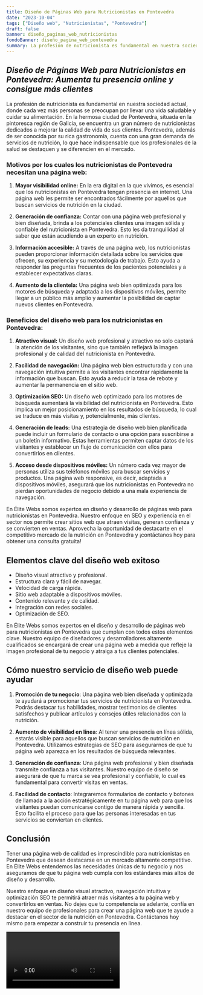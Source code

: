 ```yaml
---
title: Diseño de Páginas Web para Nutricionistas en Pontevedra
date: "2023-10-04"
tags: ["Diseño web", "Nutricionistas", "Pontevedra"]
draft: false
banner: diseño_paginas_web_nutricionistas
fondoBanner: diseño_pagina_web_pontevedra
summary: La profesión de nutricionista es fundamental en nuestra sociedad actual, donde cada vez más personas se preocupan por llevar una vida saludable y cuidar su alimentación. En la hermosa ciudad de Pontevedra, situada en la pintoresca región de Galicia, se encuentra un gran número de nutricionistas dedicados a mejorar la calidad de vida de sus clientes. Pontevedra, además de ser conocida por su rica gastronomía, cuenta con una gran demanda de servicios de nutrición, lo que hace indispensable que los profesionales de la salud se destaquen y se diferencien en el mercado.
---
```



## _Diseño de Páginas Web para Nutricionistas en Pontevedra: Aumenta tu presencia online y consigue más clientes_

La profesión de nutricionista es fundamental en nuestra sociedad actual, donde cada vez más personas se preocupan por llevar una vida saludable y cuidar su alimentación. En la hermosa ciudad de Pontevedra, situada en la pintoresca región de Galicia, se encuentra un gran número de nutricionistas dedicados a mejorar la calidad de vida de sus clientes. Pontevedra, además de ser conocida por su rica gastronomía, cuenta con una gran demanda de servicios de nutrición, lo que hace indispensable que los profesionales de la salud se destaquen y se diferencien en el mercado.

### **Motivos por los cuales los nutricionistas de Pontevedra necesitan una página web:**

1. **Mayor visibilidad online:** En la era digital en la que vivimos, es esencial que los nutricionistas en Pontevedra tengan presencia en internet. Una página web les permite ser encontrados fácilmente por aquellos que buscan servicios de nutrición en la ciudad.

2. **Generación de confianza:** Contar con una página web profesional y bien diseñada, brinda a los potenciales clientes una imagen sólida y confiable del nutricionista en Pontevedra. Esto les da tranquilidad al saber que están acudiendo a un experto en nutrición.

3. **Información accesible:** A través de una página web, los nutricionistas pueden proporcionar información detallada sobre los servicios que ofrecen, su experiencia y su metodología de trabajo. Esto ayuda a responder las preguntas frecuentes de los pacientes potenciales y a establecer expectativas claras.

4. **Aumento de la clientela:** Una página web bien optimizada para los motores de búsqueda y adaptada a los dispositivos móviles, permite llegar a un público más amplio y aumentar la posibilidad de captar nuevos clientes en Pontevedra.

### **Beneficios del diseño web para los nutricionistas en Pontevedra:**

1. **Atractivo visual:** Un diseño web profesional y atractivo no solo captará la atención de los visitantes, sino que también reflejará la imagen profesional y de calidad del nutricionista en Pontevedra.

2. **Facilidad de navegación:** Una página web bien estructurada y con una navegación intuitiva permite a los visitantes encontrar rápidamente la información que buscan. Esto ayuda a reducir la tasa de rebote y aumentar la permanencia en el sitio web.

3. **Optimización SEO:** Un diseño web optimizado para los motores de búsqueda aumentará la visibilidad del nutricionista en Pontevedra. Esto implica un mejor posicionamiento en los resultados de búsqueda, lo cual se traduce en más visitas y, potencialmente, más clientes.

4. **Generación de leads:** Una estrategia de diseño web bien planificada puede incluir un formulario de contacto o una opción para suscribirse a un boletín informativo. Estas herramientas permiten captar datos de los visitantes y establecer un flujo de comunicación con ellos para convertirlos en clientes.

5. **Acceso desde dispositivos móviles:** Un número cada vez mayor de personas utiliza sus teléfonos móviles para buscar servicios y productos. Una página web responsive, es decir, adaptada a dispositivos móviles, asegurará que los nutricionistas en Pontevedra no pierdan oportunidades de negocio debido a una mala experiencia de navegación.

En Élite Webs somos expertos en diseño y desarrollo de páginas web para nutricionistas en Pontevedra. Nuestro enfoque en SEO y experiencia en el sector nos permite crear sitios web que atraen visitas, generan confianza y se convierten en ventas. Aprovecha la oportunidad de destacarte en el competitivo mercado de la nutrición en Pontevedra y ¡contáctanos hoy para obtener una consulta gratuita!

<GifSeo />

<Cta />

## Elementos clave del diseño web exitoso

- Diseño visual atractivo y profesional.
- Estructura clara y fácil de navegar.
- Velocidad de carga rápida.
- Sitio web adaptable a dispositivos móviles.
- Contenido relevante y de calidad.
- Integración con redes sociales.
- Optimización de SEO.

En Élite Webs somos expertos en el diseño y desarrollo de páginas web para nutricionistas en Pontevedra que cumplan con todos estos elementos clave. Nuestro equipo de diseñadores y desarrolladores altamente cualificados se encargará de crear una página web a medida que refleje la imagen profesional de tu negocio y atraiga a tus clientes potenciales.

## Cómo nuestro servicio de diseño web puede ayudar

1. **Promoción de tu negocio**: Una página web bien diseñada y optimizada te ayudará a promocionar tus servicios de nutricionista en Pontevedra. Podrás destacar tus habilidades, mostrar testimonios de clientes satisfechos y publicar artículos y consejos útiles relacionados con la nutrición.

2. **Aumento de visibilidad en línea**: Al tener una presencia en línea sólida, estarás visible para aquellos que buscan servicios de nutrición en Pontevedra. Utilizamos estrategias de SEO para asegurarnos de que tu página web aparezca en los resultados de búsqueda relevantes.

3. **Generación de confianza**: Una página web profesional y bien diseñada transmite confianza a tus visitantes. Nuestro equipo de diseño se asegurará de que tu marca se vea profesional y confiable, lo cual es fundamental para convertir visitas en ventas.

4. **Facilidad de contacto**: Integraremos formularios de contacto y botones de llamada a la acción estratégicamente en tu página web para que los visitantes puedan comunicarse contigo de manera rápida y sencilla. Esto facilita el proceso para que las personas interesadas en tus servicios se conviertan en clientes.

## Conclusión

Tener una página web de calidad es imprescindible para nutricionistas en Pontevedra que desean destacarse en un mercado altamente competitivo. En Élite Webs entendemos las necesidades únicas de tu negocio y nos aseguramos de que tu página web cumpla con los estándares más altos de diseño y desarrollo.

Nuestro enfoque en diseño visual atractivo, navegación intuitiva y optimización SEO te permitirá atraer más visitantes a tu página web y convertirlos en ventas. No dejes que tu competencia se adelante, confía en nuestro equipo de profesionales para crear una página web que te ayude a destacar en el sector de la nutrición en Pontevedra. Contáctanos hoy mismo para empezar a construir tu presencia en línea.

<Video />

<CtaBot job="Nutricionistas" city="Pontevedra" />

<Gmaps query="Pontevedra+españa+maps" />
